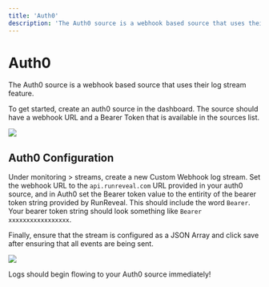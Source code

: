 ```yaml
---
title: 'Auth0'
description: 'The Auth0 source is a webhook based source that uses their log stream feature.'
---
```


# Auth0

The Auth0 source is a webhook based source that uses their log stream feature.

To get started, create an auth0 source in the dashboard. The source should have a webhook URL and a Bearer Token that is
available in the sources list.

<img src="/auth0-1.png"/>

## Auth0 Configuration

Under monitoring > streams, create a new Custom Webhook log stream. Set the webhook URL to the `api.runreveal.com` URL
provided in your auth0 source, and in Auth0 set the Bearer token value to the entirity of the bearer token string provided by
RunReveal. This should include the word `Bearer`. Your bearer token string should look something like `Bearer xxxxxxxxxxxxxxxxx`.

Finally, ensure that the stream is configured as a JSON Array and click save after ensuring that all events are being sent.

<img src="/auth0-2.png"/>

Logs should begin flowing to your Auth0 source immediately!
